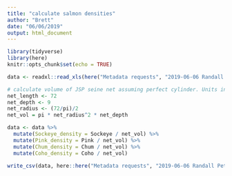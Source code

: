 ```yaml
---
title: "calculate salmon densities"
author: "Brett"
date: "06/06/2019"
output: html_document
---
```


```r
library(tidyverse)
library(here)
knitr::opts_chunk$set(echo = TRUE)
```

```r
data <- readxl::read_xls(here("Metadata requests", "2019-06-06 Randall Peterman", "data", "2019-04-27_Randall_Peterman_jsp_timeseries_catch_statistics.xls"), sheet = "2019-04-27_Randall_Peterman_jsp")
```

```r

# calculate volume of JSP seine net assuming perfect cylinder. Units in metres.
net_length <- 72
net_depth <- 9
net_radius <- (72/pi)/2
net_vol = pi * net_radius^2 * net_depth

data <- data %>% 
  mutate(Sockeye_density = Sockeye / net_vol) %>% 
  mutate(Pink_density = Pink / net_vol) %>% 
  mutate(Chum_density = Chum / net_vol) %>% 
  mutate(Coho_density = Coho / net_vol)

write_csv(data, here::here("Metadata requests", "2019-06-06 Randall Peterman", "data", "2019-06-06 Hakai_JSP_CSAS_Sockeye_Densities.csv"))

```
